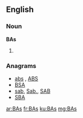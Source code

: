 ==English==

===Noun===
'''BAs'''

# {{plural of|BA}}

===Anagrams===
* [[abs#English|abs]] , [[ABS#English|ABS]]
* [[BSA#English|BSA]]
* [[sab#English|sab]], [[Sab.#English|Sab.]], [[SAB#English|SAB]]
* [[SBA#English|SBA]]

[[ar:BAs]]
[[fr:BAs]]
[[ku:BAs]]
[[mg:BAs]]